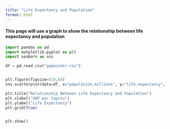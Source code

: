 ```yaml
---
title: "Life Expectancy and Population"
format: html
---
```

#### This page will use a graph to show the relationship between life expectancy and population

```python
import pandas as pd
import matplotlib.pyplot as plt
import seaborn as sns

df = pd.read_csv("gapminder.csv")  


plt.figure(figsize=(10,6))
sns.scatterplot(data=df, x="population_millions", y="life_expectancy", alpha=0.7)

plt.title("Relationship Between Life Expectancy and Population")
plt.xlabel("GDP per Capita")
plt.ylabel("Life Expectancy")
plt.grid(True)


plt.show()
```
